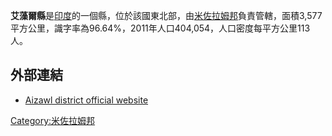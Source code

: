 '''艾藻爾縣'''是[[印度|印度]]的一個縣，位於該國東北部，由[[米佐拉姆邦|米佐拉姆邦]]負責管轄，面積3,577平方公里，識字率為96.64%，2011年人口404,054，人口密度每平方公里113人。

==外部連結==
*[http://aizawl.nic.in Aizawl district official website]

{{coord|23.7333|N|92.7167|E|type:adm3rd_source:itwiki|display=title}}

{{India-geo-stub}}
[[Category:米佐拉姆邦|Category:米佐拉姆邦]]